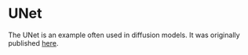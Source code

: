 # UNet

The UNet is an example often used in diffusion models.
It was originally published [here](https://www.google.com).